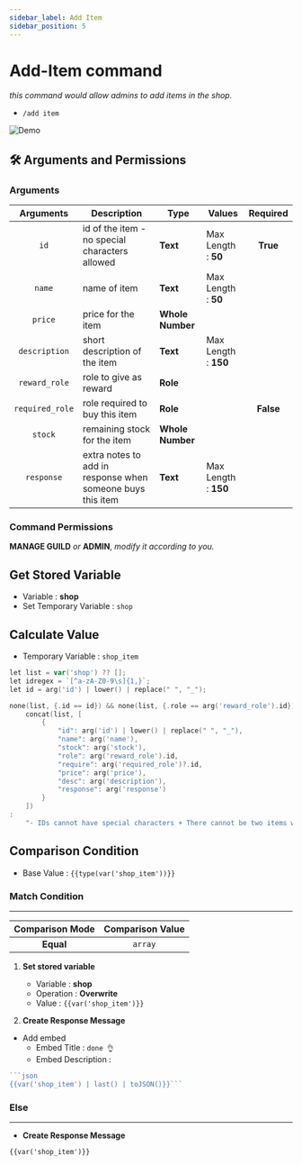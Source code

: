 ```yaml
---
sidebar_label: Add Item
sidebar_position: 5
---
```



# Add-Item command

*this command would allow admins to add items in the shop.*
- `/add item`

![Demo](../../static/flows/ModifyDemo.gif)  

## 🛠️ Arguments and Permissions
### Arguments
| Arguments | Description | Type | Values | Required |
| :---: | --- | --- | --- | :---: |
| `id` | id of the item - no special characters allowed | **Text** | Max Length : **50** | **True** <On className="inline-svg" /> |
| `name` | name of item | **Text** | Max Length : **50** | <On className="inline-svg" /> |
| `price` | price for the item | **Whole Number** |  | <On className="inline-svg" /> |
| `description` | short description of the item | **Text** | Max Length : **150** | <On className="inline-svg" /> |
| `reward_role` | role to give as reward | **Role** |  | <On className="inline-svg" /> |
| `required_role` | role required to buy this item | **Role** |  | **False** <Off className="inline-svg" /> |
| `stock` | remaining stock for the item | **Whole Number** |  | <Off className="inline-svg" /> |
| `response` | extra notes to add in response when someone buys this item | **Text** | Max Length : **150** | <Off className="inline-svg" /> |


### Command Permissions
**MANAGE GUILD** *or* **ADMIN**, *modify it according to you.*

## Get Stored Variable
- Variable : **shop**
- Set Temporary Variable : `shop`

## Calculate Value
- Temporary Variable : `shop_item`
```go
let list = var('shop') ?? [];
let idregex = `[^a-zA-Z0-9\s]{1,}`;
let id = arg('id') | lower() | replace(" ", "_");

none(list, {.id == id}) && none(list, {.role == arg('reward_role').id}) && ! (arg('id') matches idregex) ?
    concat(list, [
        {
            "id": arg('id') | lower() | replace(" ", "_"),
            "name": arg('name'),
            "stock": arg('stock'),
            "role": arg('reward_role').id,
            "require": arg('required_role')?.id,
            "price": arg('price'),
            "desc": arg('description'),
            "response": arg('response')
        }
    ])
:
    "- IDs cannot have special characters + There cannot be two items with the same ID and reward role."
```

## Comparison Condition
- Base Value : `{{type(var('shop_item'))}}`

### Match Condition <Match className="inline-svg" />
---
| Comparison Mode | Comparison Value |
| :---: | :---: |
| **Equal** | `array` |

1. **Set stored variable**  
    - Variable : **shop**
    - Operation : **Overwrite**
    - Value : `{{var('shop_item')}}`  

2. **Create Response Message**
- Add embed
    - Embed Title : `done 👌`
    - Embed Description :
```go title="Embed Description"
```json
{{var('shop_item') | last() | toJSON()}}```
```

### Else <Else className="inline-svg" />
---
- **Create Response Message**
```text title="📋 Paste this in your response message"
{{var('shop_item')}}
```